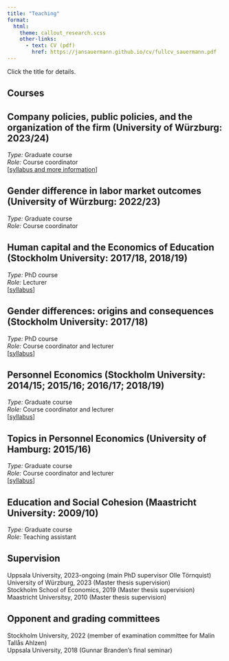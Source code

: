 ```yaml
---
title: "Teaching"
format: 
  html: 
    theme: callout_research.scss
    other-links:
      - text: CV (pdf)
        href: https://jansauermann.github.io/cv/fullcv_sauermann.pdf
---
```


Click the title for details.

## Courses 

::: {.callout-abstractbox .callout-warning collapse=true}
## Company policies, public policies, and the organization of the firm (University of Würzburg: 2023/24)

*Type:* Graduate course\
*Role:* Course coordinator\
[[syllabus and more information](teaching_2024_wuerzburg.qmd)]
:::

::: {.callout-abstractbox .callout-warning collapse=true}
## Gender difference in labor market outcomes (University of Würzburg: 2022/23)

*Type:* Graduate course\
*Role:* Course coordinator
:::

::: {.callout-abstractbox .callout-warning collapse=true}
## Human capital and the Economics of Education (Stockholm University: 2017/18, 2018/19)

*Type:* PhD course\
*Role:* Lecturer\
[[syllabus](https://jansauermann.github.io/teaching/labor3syllabus.pdf)]
:::

::: {.callout-abstractbox .callout-warning collapse=true}
## Gender differences: origins and consequences (Stockholm University: 2017/18)

*Type:* PhD course\
*Role:* Course coordinator and lecturer\
[[syllabus](https://jansauermann.github.io/teaching/PhD%20Course%20Economics%20of%20Gender.pdf)]
:::

::: {.callout-abstractbox .callout-warning collapse=true}
## Personnel Economics (Stockholm University:  2014/15; 2015/16; 2016/17; 2018/19)

*Type:* Graduate course\
*Role:* Course coordinator and lecturer\
[[syllabus](https://jansauermann.github.io/teaching/PAO_PE_2019.pdf)]
:::

::: {.callout-abstractbox .callout-warning collapse=true}
## Topics in Personnel Economics (University of Hamburg: 2015/16)

*Type:* Graduate course\
*Role:* Course coordinator and lecturer\
[[syllabus](https://jansauermann.github.io/teaching/PE_Sauermann_UH_4.pdf)]
:::

::: {.callout-abstractbox .callout-warning collapse=true}
## Education and Social Cohesion (Maastricht University: 2009/10)

*Type:* Graduate course\
*Role:* Teaching assistant
:::

## Supervision 
Uppsala University, 2023-ongoing (main PhD supervisor Olle Törnquist)\
University of Würzburg, 2023 (Master thesis supervision)\
Stockholm School of Economics, 2019 (Master thesis supervision)\
Maastricht Universitsy, 2010 (Master thesis supervision)

## Opponent and grading committees
Stockholm University, 2022 (member of examination committee for Malin Tallås Ahlzen)\
Uppsala University, 2018 (Gunnar Branden's final seminar)